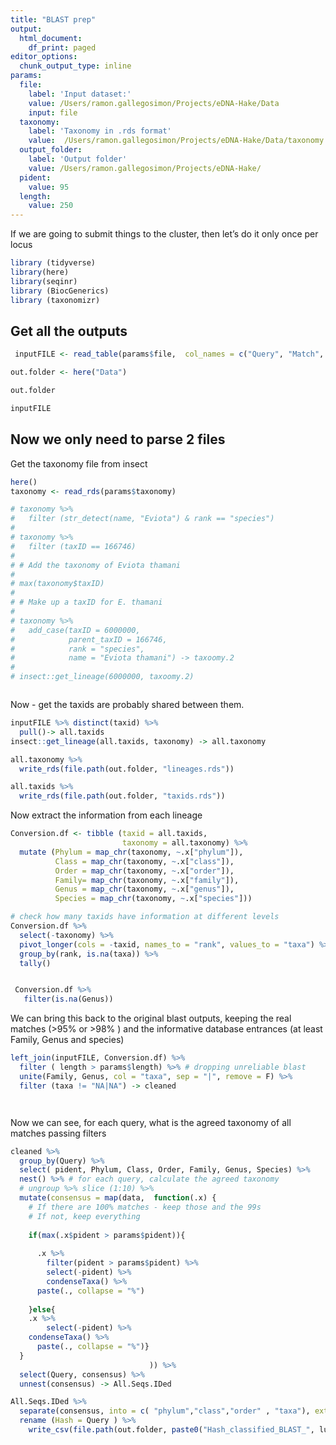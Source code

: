 ```yaml
---
title: "BLAST prep"
output:
  html_document:
    df_print: paged
editor_options:
  chunk_output_type: inline
params:
  file:
    label: 'Input dataset:'
    value: /Users/ramon.gallegosimon/Projects/eDNA-Hake/Data
    input: file
  taxonomy:
    label: 'Taxonomy in .rds format'
    value:  /Users/ramon.gallegosimon/Projects/eDNA-Hake/Data/taxonomy.rds
  output_folder:
    label: 'Output folder'
    value: /Users/ramon.gallegosimon/Projects/eDNA-Hake/
  pident:
    value: 95
  length:
    value: 250  
---
```


If we are going to submit things to the cluster, then let's do it only once per locus

```r
library (tidyverse)
library(here)
library(seqinr)
library (BiocGenerics)
library (taxonomizr)
```

## Get all the outputs

```r
 inputFILE <- read_table(params$file,  col_names = c("Query", "Match", "pident", "length", "mismatch", "gapopen", "qstart","qend" , "sstart", "send", "evalue", "bitscore", "taxid", "qlen"))

out.folder <- here("Data")

out.folder

inputFILE
```

## Now we only need to parse 2 files


<!-- Done it. Now import those files -->



Get the taxonomy file from insect
```r
here()
taxonomy <- read_rds(params$taxonomy)

# taxonomy %>% 
#   filter (str_detect(name, "Eviota") & rank == "species")
# 
# taxonomy %>% 
#   filter (taxID == 166746)
# 
# # Add the taxonomy of Eviota thamani
# 
# max(taxonomy$taxID)
# 
# # Make up a taxID for E. thamani
# 
# taxonomy %>% 
#   add_case(taxID = 6000000,
#            parent_taxID = 166746,
#            rank = "species",
#            name = "Eviota thamani") -> taxoomy.2
# 
# insect::get_lineage(6000000, taxoomy.2)



```

Now - get  the taxids are probably shared between them.

```r

inputFILE %>% distinct(taxid) %>%
  pull()-> all.taxids
insect::get_lineage(all.taxids, taxonomy) -> all.taxonomy

all.taxonomy %>%
  write_rds(file.path(out.folder, "lineages.rds"))

all.taxids %>%
  write_rds(file.path(out.folder, "taxids.rds"))
```


Now extract the information from  each lineage

```r
Conversion.df <- tibble (taxid = all.taxids,
                         taxonomy = all.taxonomy) %>%
  mutate (Phylum = map_chr(taxonomy, ~.x["phylum"]),
          Class = map_chr(taxonomy, ~.x["class"]),
          Order = map_chr(taxonomy, ~.x["order"]),
          Family= map_chr(taxonomy, ~.x["family"]),
          Genus = map_chr(taxonomy, ~.x["genus"]),
          Species = map_chr(taxonomy, ~.x["species"]))

# check how many taxids have information at different levels
Conversion.df %>%
  select(-taxonomy) %>%
  pivot_longer(cols = -taxid, names_to = "rank", values_to = "taxa") %>%
  group_by(rank, is.na(taxa)) %>%
  tally()


 Conversion.df %>%
   filter(is.na(Genus))
```

We can bring this back to the original blast outputs, keeping the real matches (>95% or >98% ) and the informative database entrances (at least Family, Genus and species)

```r
left_join(inputFILE, Conversion.df) %>%
  filter ( length > params$length) %>% # dropping unreliable blast
  unite(Family, Genus, col = "taxa", sep = "|", remove = F) %>%
  filter (taxa != "NA|NA") -> cleaned




```

Now we can see, for each query, what is the agreed taxonomy of all matches passing filters

```r
cleaned %>%
  group_by(Query) %>%
  select( pident, Phylum, Class, Order, Family, Genus, Species) %>%
  nest() %>% # for each query, calculate the agreed taxonomy
  # ungroup %>% slice (1:10) %>%
  mutate(consensus = map(data,  function(.x) { 
    # If there are 100% matches - keep those and the 99s
    # If not, keep everything
    
    if(max(.x$pident > params$pident)){
      
      .x %>% 
        filter(pident > params$pident) %>% 
        select(-pident) %>% 
        condenseTaxa() %>%
      paste(., collapse = "%")
      
    }else{
    .x %>% 
        select(-pident) %>% 
    condenseTaxa() %>%
      paste(., collapse = "%")}
  }
                               )) %>%
  select(Query, consensus) %>%
  unnest(consensus) -> All.Seqs.IDed

All.Seqs.IDed %>%
  separate(consensus, into = c( "phylum","class","order" , "taxa"), extra = "merge") %>%
  rename (Hash = Query ) %>%
    write_csv(file.path(out.folder, paste0("Hash_classified_BLAST_", lubridate::today(), ".csv")))
```

